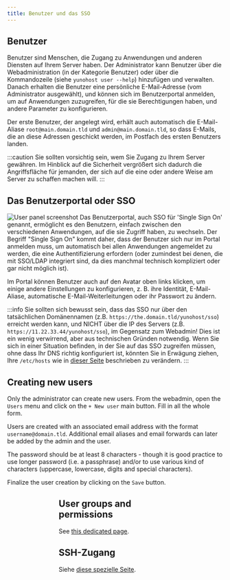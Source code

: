 ```yaml
---
title: Benutzer und das SSO
---
```



## Benutzer

Benutzer sind Menschen, die Zugang zu Anwendungen und anderen Diensten auf Ihrem Server haben. Der Administrator kann Benutzer über die Webadministration (in der Kategorie Benutzer) oder über die Kommandozeile (siehe `yunohost user --help`) hinzufügen und verwalten. Danach erhalten die Benutzer eine persönliche E-Mail-Adresse (vom Administrator ausgewählt), und können sich im Benutzerportal anmelden, um auf Anwendungen zuzugreifen, für die sie Berechtigungen haben, und andere Parameter zu konfigurieren.

Der erste Benutzer, der angelegt wird, erhält auch automatisch die E-Mail-Aliase `root@main.domain.tld` und `admin@main.domain.tld`, so dass E-Mails, die an diese Adressen geschickt werden, im Postfach des ersten Benutzers landen.

:::caution
Sie sollten vorsichtig sein, wem Sie Zugang zu Ihrem Server gewähren. Im Hinblick auf die Sicherheit vergrößert sich dadurch die Angriffsfläche für jemanden, der sich auf die eine oder andere Weise am Server zu schaffen machen will.
:::

## Das Benutzerportal oder SSO

![User panel screenshot](/img/user_panel.jpg)
Das Benutzerportal, auch SSO für 'Single Sign On' genannt, ermöglicht es den Benutzern, einfach zwischen den verschiedenen Anwendungen, auf die sie Zugriff haben, zu wechseln. Der Begriff "Single Sign On" kommt daher, dass der Benutzer sich nur im Portal anmelden muss, um automatisch bei allen Anwendungen angemeldet zu werden, die eine Authentifizierung erfordern (oder zumindest bei denen, die mit SSO/LDAP integriert sind, da dies manchmal technisch kompliziert oder gar nicht möglich ist).

Im Portal können Benutzer auch auf den Avatar oben links klicken, um einige andere Einstellungen zu konfigurieren, z. B. ihre Identität, E-Mail-Aliase, automatische E-Mail-Weiterleitungen oder ihr Passwort zu ändern.

:::info
Sie sollten sich bewusst sein, dass das SSO nur über den tatsächlichen Domänennamen (z.B. `https://the.domain.tld/yunohost/sso`) erreicht werden kann, und NICHT über die IP des Servers (z.B. `https://11.22.33.44/yunohost/sso`), im Gegensatz zum Webadmin! Dies ist ein wenig verwirrend, aber aus technischen Gründen notwendig. Wenn Sie sich in einer Situation befinden, in der Sie auf das SSO zugreifen müssen, ohne dass Ihr DNS richtig konfiguriert ist, könnten Sie in Erwägung ziehen, Ihre `/etc/hosts` wie in [dieser Seite](/admin/tutorials/domains/dns_local_network) beschrieben zu verändern.
:::

## Creating new users

Only the administrator can create new users. From the webadmin, open the `Users` menu and click on the `+ New user` main button. Fill in all the whole form.

Users are created with an associated email address with the format `username@domain.tld`. Additional email aliases and email forwards can later be added by the admin and the user.

The password should be at least 8 characters - though it is good practice to use longer password (i.e. a passphrase) and/or to use various kind of characters (uppercase, lowercase, digits and special characters).

Finalize the user creation by clicking on the `Save` button.

<Figure caption="From the main menu of the webadmin, open `Users`." alt="Main menu" src="/img/create_user_1.png"/>
<Figure caption="From the top of the users list, click on `+ New user`." alt="Users list" src="/img/create_user_2.png"/>
<Figure caption="Fill in the form." alt="User creation form" src="/img/create_user_3.png"/>

## User groups and permissions

See [this dedicated page](/admin/admin_guide/users/groups_and_permissions).

## SSH-Zugang

Siehe [diese spezielle Seite](/admin/admin_guide/command_line).
